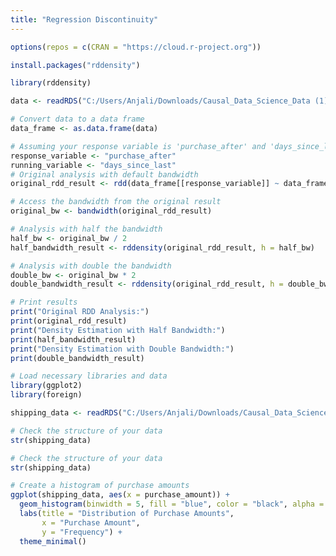 ```yaml
---
title: "Regression Discontinuity"
---
```


```r
options(repos = c(CRAN = "https://cloud.r-project.org"))

install.packages("rddensity")

library(rddensity)

data <- readRDS("C:/Users/Anjali/Downloads/Causal_Data_Science_Data (1)/Causal_Data_Science_Data/coupon.rds")

# Convert data to a data frame
data_frame <- as.data.frame(data)

# Assuming your response variable is 'purchase_after' and 'days_since_last' is the running variable
response_variable <- "purchase_after"
running_variable <- "days_since_last"
# Original analysis with default bandwidth
original_rdd_result <- rdd(data_frame[[response_variable]] ~ data_frame[[running_variable]], c = 60)

# Access the bandwidth from the original result
original_bw <- bandwidth(original_rdd_result)

# Analysis with half the bandwidth
half_bw <- original_bw / 2
half_bandwidth_result <- rddensity(original_rdd_result, h = half_bw)

# Analysis with double the bandwidth
double_bw <- original_bw * 2
double_bandwidth_result <- rddensity(original_rdd_result, h = double_bw)

# Print results
print("Original RDD Analysis:")
print(original_rdd_result)
print("Density Estimation with Half Bandwidth:")
print(half_bandwidth_result)
print("Density Estimation with Double Bandwidth:")
print(double_bandwidth_result)
```
```r

# Load necessary libraries and data
library(ggplot2)
library(foreign)  

shipping_data <- readRDS("C:/Users/Anjali/Downloads/Causal_Data_Science_Data (1)/Causal_Data_Science_Data/shipping.rds")

# Check the structure of your data
str(shipping_data)

# Check the structure of your data
str(shipping_data)

# Create a histogram of purchase amounts
ggplot(shipping_data, aes(x = purchase_amount)) +
  geom_histogram(binwidth = 5, fill = "blue", color = "black", alpha = 0.7) +
  labs(title = "Distribution of Purchase Amounts",
       x = "Purchase Amount",
       y = "Frequency") +
  theme_minimal()

```

